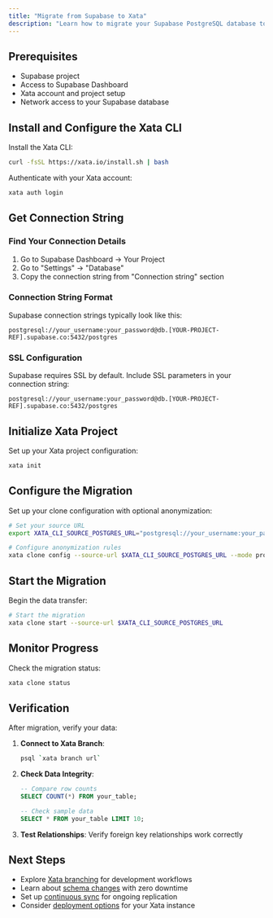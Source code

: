 ```yaml
---
title: "Migrate from Supabase to Xata"
description: "Learn how to migrate your Supabase PostgreSQL database to Xata using xata clone. Step-by-step instructions for handling Supabase-specific schemas and features."
---
```


## Prerequisites

- Supabase project
- Access to Supabase Dashboard
- Xata account and project setup
- Network access to your Supabase database

## Install and Configure the Xata CLI

Install the Xata CLI:

```bash
curl -fsSL https://xata.io/install.sh | bash
```

Authenticate with your Xata account:

```bash
xata auth login
```

## Get Connection String

### Find Your Connection Details

1. Go to Supabase Dashboard → Your Project
2. Go to "Settings" → "Database"
3. Copy the connection string from "Connection string" section

### Connection String Format

Supabase connection strings typically look like this:

```
postgresql://your_username:your_password@db.[YOUR-PROJECT-REF].supabase.co:5432/postgres
```

### SSL Configuration

Supabase requires SSL by default. Include SSL parameters in your connection string:

```
postgresql://your_username:your_password@db.[YOUR-PROJECT-REF].supabase.co:5432/postgres
```

## Initialize Xata Project

Set up your Xata project configuration:

```bash
xata init
```

## Configure the Migration

Set up your clone configuration with optional anonymization:

```bash
# Set your source URL
export XATA_CLI_SOURCE_POSTGRES_URL="postgresql://your_username:your_password@db.project-ref.supabase.co:5432/postgres"

# Configure anonymization rules
xata clone config --source-url $XATA_CLI_SOURCE_POSTGRES_URL --mode prompt
```

## Start the Migration

Begin the data transfer:

```bash
# Start the migration
xata clone start --source-url $XATA_CLI_SOURCE_POSTGRES_URL
```

## Monitor Progress

Check the migration status:

```bash
xata clone status
```

## Verification

After migration, verify your data:

1. **Connect to Xata Branch**:
   ```bash
   psql `xata branch url`
   ```

2. **Check Data Integrity**:
   ```sql
   -- Compare row counts
   SELECT COUNT(*) FROM your_table;
   
   -- Check sample data
   SELECT * FROM your_table LIMIT 10;
   ```

3. **Test Relationships**: Verify foreign key relationships work correctly

## Next Steps

- Explore [Xata branching](/core-concepts/branching) for development workflows
- Learn about [schema changes](/core-concepts/schema-changes) with zero downtime
- Set up [continuous sync](/tutorials/create-staging-replica) for ongoing replication
- Consider [deployment options](/deployment) for your Xata instance 